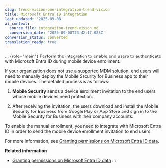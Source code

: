```yaml
---
slug: trend-vision-one-integration-trend-vision
title: Microsoft Entra ID integration
last_updated: '2025-09-08'
ai_context:
  source_file: integration-trend-vision.md
  conversion_date: '2025-09-08T23:42:17.085Z'
conversion_status: converted
translation_ready: true
---
```


::: {role="main"}
Perform the integration to enable end users to authenticate with Microsoft Entra ID during mobile device enrollment.

If your organization does not use a supported MDM solution, end users will need to manually deploy the Mobile Security for Business app to their mobile devices. The detailed process is as follows:

1.  **Mobile Security** sends a device enrollment invitation to the end users whose mobile devices need protection.

2.  After receiving the invitation, the users download and install the Mobile Security for Business from Google Play or App Store and sign in to the Mobile Security for Business with their company accounts.

To enable the manual enrollment, you need to integrate with Microsoft Entra ID in order to send the mobile device enrollment invitation to end users.

For more information, see [Granting permissions on Microsoft Entra ID data](granting-permissions-data.mdx).

**Related information**

- [Granting permissions on Microsoft Entra ID data](granting-permissions-data.md "Grant Trend Micro permission to access your Microsoft Entra ID data.")
:::
